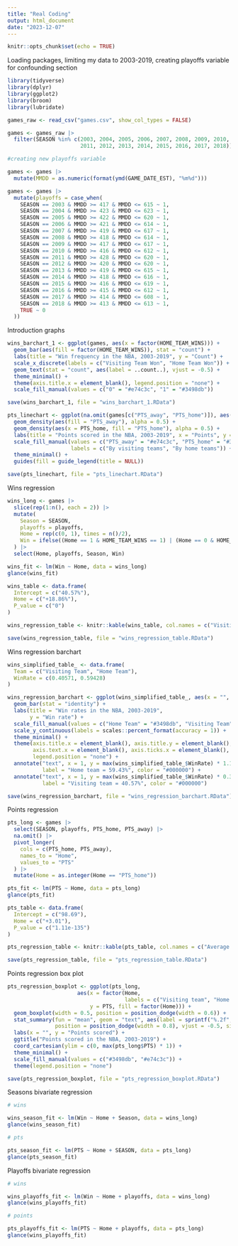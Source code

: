 ```yaml
---
title: "Real Coding"
output: html_document
date: "2023-12-07"
---
```


```r
knitr::opts_chunk$set(echo = TRUE)
```

Loading packages, limiting my data to 2003-2019, creating playoffs variable for confounding section

```r
library(tidyverse)
library(dplyr)
library(ggplot2)
library(broom)
library(lubridate)

games_raw <- read_csv("games.csv", show_col_types = FALSE)

games <- games_raw |>
  filter(SEASON %in% c(2003, 2004, 2005, 2006, 2007, 2008, 2009, 2010,
                       2011, 2012, 2013, 2014, 2015, 2016, 2017, 2018))

#creating new playoffs variable

games <- games |>
  mutate(MMDD = as.numeric(format(ymd(GAME_DATE_EST), "%m%d")))

games <- games |>
  mutate(playoffs = case_when(
    SEASON == 2003 & MMDD >= 417 & MMDD <= 615 ~ 1,
    SEASON == 2004 & MMDD >= 423 & MMDD <= 623 ~ 1,
    SEASON == 2005 & MMDD >= 422 & MMDD <= 620 ~ 1,
    SEASON == 2006 & MMDD >= 421 & MMDD <= 614 ~ 1,
    SEASON == 2007 & MMDD >= 419 & MMDD <= 617 ~ 1,
    SEASON == 2008 & MMDD >= 418 & MMDD <= 614 ~ 1,
    SEASON == 2009 & MMDD >= 417 & MMDD <= 617 ~ 1,
    SEASON == 2010 & MMDD >= 416 & MMDD <= 612 ~ 1,
    SEASON == 2011 & MMDD >= 428 & MMDD <= 620 ~ 1,
    SEASON == 2012 & MMDD >= 420 & MMDD <= 620 ~ 1,
    SEASON == 2013 & MMDD >= 419 & MMDD <= 615 ~ 1,
    SEASON == 2014 & MMDD >= 418 & MMDD <= 616 ~ 1,
    SEASON == 2015 & MMDD >= 416 & MMDD <= 619 ~ 1,
    SEASON == 2016 & MMDD >= 415 & MMDD <= 612 ~ 1,
    SEASON == 2017 & MMDD >= 414 & MMDD <= 608 ~ 1,
    SEASON == 2018 & MMDD >= 413 & MMDD <= 613 ~ 1,
    TRUE ~ 0  
  ))

```

Introduction graphs

```r

wins_barchart_1 <- ggplot(games, aes(x = factor(HOME_TEAM_WINS))) +
  geom_bar(aes(fill = factor(HOME_TEAM_WINS)), stat = "count") +
  labs(title = "Win frequency in the NBA, 2003-2019", y = "Count") +
  scale_x_discrete(labels = c("Visiting Team Won", "Home Team Won")) +
  geom_text(stat = "count", aes(label = ..count..), vjust = -0.5) +
  theme_minimal() +
  theme(axis.title.x = element_blank(), legend.position = "none") + 
  scale_fill_manual(values = c("0" = "#e74c3c", "1" = "#3498db"))

save(wins_barchart_1, file = "wins_barchart_1.RData")

pts_linechart <- ggplot(na.omit(games[c("PTS_away", "PTS_home")]), aes(x = PTS_away)) +
  geom_density(aes(fill = "PTS_away"), alpha = 0.5) + 
  geom_density(aes(x = PTS_home, fill = "PTS_home"), alpha = 0.5) +  
  labs(title = "Points scored in the NBA, 2003-2019", x = "Points", y = "Density") +
  scale_fill_manual(values = c("PTS_away" = "#e74c3c", "PTS_home" = "#3498db"), 
                    labels = c("By visiting teams", "By home teams")) +
  theme_minimal() +
  guides(fill = guide_legend(title = NULL))

save(pts_linechart, file = "pts_linechart.RData")
```

Wins regression

```r
wins_long <- games |>
  slice(rep(1:n(), each = 2)) |>
  mutate(
    Season = SEASON,
    playoffs = playoffs,
    Home = rep(c(0, 1), times = n()/2),
    Win = ifelse((Home == 1 & HOME_TEAM_WINS == 1) | (Home == 0 & HOME_TEAM_WINS == 0), 1, 0)
  ) |>
  select(Home, playoffs, Season, Win)

wins_fit <- lm(Win ~ Home, data = wins_long)
glance(wins_fit)

wins_table <- data.frame(
  Intercept = c("40.57%"),
  Home = c("+18.86%"),
  P_value = c("0")
)

wins_regression_table <- knitr::kable(wins_table, col.names = c("Visiting team win rate (intercept)", "Home team win rate advantage (coefficient)", "P-value"), digits = 2)

save(wins_regression_table, file = "wins_regression_table.RData")

```

Wins regression barchart
```r
wins_simplified_table_ <- data.frame(
  Team = c("Visiting Team", "Home Team"),
  WinRate = c(0.40571, 0.59428)
)

wins_regression_barchart <- ggplot(wins_simplified_table_, aes(x = "", y = WinRate, fill = Team)) +
  geom_bar(stat = "identity") +
  labs(title = "Win rates in the NBA, 2003-2019",
       y = "Win rate") +
  scale_fill_manual(values = c("Home Team" = "#3498db", "Visiting Team" = "#e74c3c")) +
  scale_y_continuous(labels = scales::percent_format(accuracy = 1)) +
  theme_minimal() +
  theme(axis.title.x = element_blank(), axis.title.y = element_blank(), 
        axis.text.x = element_blank(), axis.ticks.x = element_blank(), 
        legend.position = "none") + 
  annotate("text", x = 1, y = max(wins_simplified_table_$WinRate) * 1.15, 
           label = "Home team = 59.43%", color = "#000000") +
  annotate("text", x = 1, y = max(wins_simplified_table_$WinRate) * 0.3,
           label = "Visiting team = 40.57%", color = "#000000")

save(wins_regression_barchart, file = "wins_regression_barchart.RData")

```

Points regression

```r
pts_long <- games |>
  select(SEASON, playoffs, PTS_home, PTS_away) |> 
  na.omit() |>
  pivot_longer(
    cols = c(PTS_home, PTS_away), 
    names_to = "Home",
    values_to = "PTS"
  ) |>
  mutate(Home = as.integer(Home == "PTS_home"))

pts_fit <- lm(PTS ~ Home, data = pts_long)
glance(pts_fit)

pts_table <- data.frame(
  Intercept = c("98.69"),
  Home = c("+3.01"),
  P_value = c("1.11e-135")
)

pts_regression_table <- knitr::kable(pts_table, col.names = c("Average visiting team points (intercept)", "Average home court points advantage (coefficient)", "P-value"))

save(pts_regression_table, file = "pts_regression_table.RData")
```

Points regression box plot

```r
pts_regression_boxplot <- ggplot(pts_long, 
                      aes(x = factor(Home, 
                                     labels = c("Visiting team", "Home team")), 
                          y = PTS, fill = factor(Home))) +
  geom_boxplot(width = 0.5, position = position_dodge(width = 0.6)) +
  stat_summary(fun = "mean", geom = "text", aes(label = sprintf("%.2f", after_stat(y))),
               position = position_dodge(width = 0.8), vjust = -0.5, size = 3) +
  labs(x = "", y = "Points scored") + 
  ggtitle("Points scored in the NBA, 2003-2019") +
  coord_cartesian(ylim = c(0, max(pts_long$PTS) * 1)) +
  theme_minimal() +
  scale_fill_manual(values = c("#3498db", "#e74c3c")) +
  theme(legend.position = "none")

save(pts_regression_boxplot, file = "pts_regression_boxplot.RData")
```

Seasons bivariate regression

```r

# wins 

wins_season_fit <- lm(Win ~ Home + Season, data = wins_long)
glance(wins_season_fit)

# pts

pts_season_fit <- lm(PTS ~ Home + SEASON, data = pts_long)
glance(pts_season_fit)
```

Playoffs bivariate regression

```r

# wins

wins_playoffs_fit <- lm(Win ~ Home + playoffs, data = wins_long)
glance(wins_playoffs_fit)

# points

pts_playoffs_fit <- lm(PTS ~ Home + playoffs, data = pts_long)
glance(wins_playoffs_fit)
```

